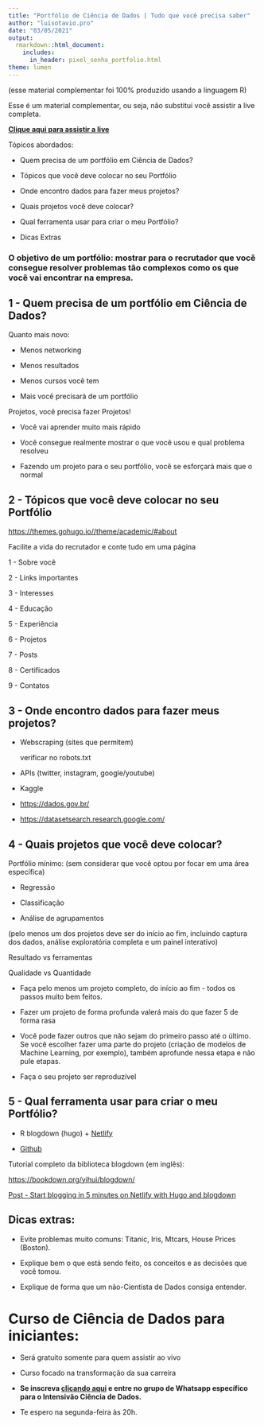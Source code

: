 ```yaml
---
title: "Portfólio de Ciência de Dados | Tudo que você precisa saber"
author: "luisotavio.pro"
date: "03/05/2021"
output:
  rmarkdown::html_document:
    includes:
      in_header: pixel_senha_portfolio.html
theme: lumen
---
```


(esse material complementar foi 100% produzido usando a linguagem R)

Esse é um material complementar, ou seja, não substitui você assistir a live completa.

[**Clique aqui para assistir a live**](https://youtu.be/VDlnGZCwf1g){target="_blank"}

Tópicos abordados:

- Quem precisa de um portfólio em Ciência de Dados?

- Tópicos que você deve colocar no seu Portfólio

- Onde encontro dados para fazer meus projetos?

- Quais projetos você deve colocar?

- Qual ferramenta usar para criar o meu Portfólio?

- Dicas Extras


### O objetivo de um portfólio: mostrar para o recrutador que você consegue resolver problemas tão complexos como os que você vai encontrar na empresa.


## 1 - Quem precisa de um portfólio em Ciência de Dados?

Quanto mais novo:

- Menos networking

- Menos resultados

- Menos cursos você tem

- Mais você precisará de um portfólio


Projetos, você precisa fazer Projetos!

- Você vai aprender muito mais rápido

- Você consegue realmente mostrar o que você usou e qual problema resolveu

- Fazendo um projeto para o seu portfólio, você se esforçará mais que o normal


## 2 - Tópicos que você deve colocar no seu Portfólio

[https://themes.gohugo.io//theme/academic/#about](https://themes.gohugo.io//theme/academic/#about){target="_blank"}

Facilite a vida do recrutador e conte tudo em uma página

1 - Sobre você

2 - Links importantes

3 - Interesses

4 - Educação

5 - Experiência

6 - Projetos

7 - Posts

8 - Certificados

9 - Contatos


## 3 - Onde encontro dados para fazer meus projetos?

- Webscraping (sites que permitem)

    verificar no robots.txt
    
- APIs (twitter, instagram, google/youtube)

- Kaggle

- [https://dados.gov.br/](https://dados.gov.br/){target="_blank"}

- [https://datasetsearch.research.google.com/](https://datasetsearch.research.google.com/){target="_blank"}


## 4 - Quais projetos que você deve colocar?

Portfólio mínimo:
(sem considerar que você optou por focar em uma área específica)

- Regressão

- Classificação

- Análise de agrupamentos

(pelo menos um dos projetos deve ser do início ao fim, incluindo captura dos dados, análise exploratória completa e um painel interativo)

Resultado vs ferramentas

Qualidade vs Quantidade

- Faça pelo menos um projeto completo, do início ao fim - todos os passos muito bem feitos.

- Fazer um projeto de forma profunda valerá mais do que fazer 5 de forma rasa

- Você pode fazer outros que não sejam do primeiro passo até o último. 
Se você escolher fazer uma parte do projeto (criação de modelos de Machine Learning, por exemplo), também aprofunde nessa etapa e não pule etapas.

- Faça o seu projeto ser reproduzível 


## 5 - Qual ferramenta usar para criar o meu Portfólio?

- R blogdown (hugo) + [Netlify](https://www.netlify.com/){target="_blank"}

- [Github](https://github.com/){target="_blank"}

Tutorial completo da biblioteca blogdown (em inglês):

[https://bookdown.org/yihui/blogdown/](https://bookdown.org/yihui/blogdown/){target="_blank"}


[Post - Start blogging in 5 minutes on Netlify with Hugo and blogdown](https://www.r-bloggers.com/2019/09/start-blogging-in-5-minutes-on-netlify-with-hugo-and-blogdown-september-2019-update/){target="_blank"}


## Dicas extras:

- Evite problemas muito comuns:
Titanic, Iris, Mtcars, House Prices (Boston).

- Explique bem o que está sendo feito, os conceitos e as decisões que você tomou.

- Explique de forma que um não-Cientista de Dados consiga entender.

# Curso de Ciência de Dados para iniciantes:

- Será gratuito somente para quem assistir ao vivo

- Curso focado na transformação da sua carreira

- **Se inscreva [clicando aqui](http://lp.luisotavio.pro/intensivao-ciencia-dados){target="_blank"} e entre no grupo de Whatsapp específico para o Intensivão Ciência de Dados.**

- Te espero na segunda-feira às 20h.
